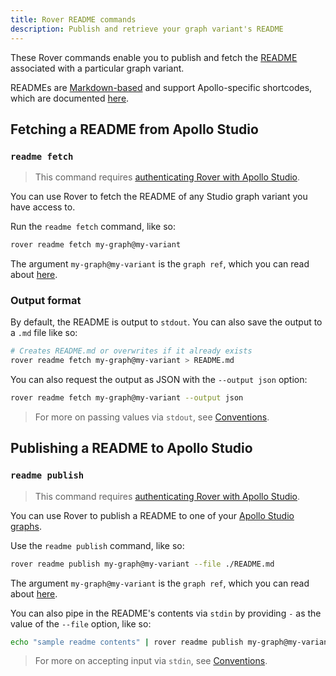 ```yaml
---
title: Rover README commands
description: Publish and retrieve your graph variant's README
---
```


These Rover commands enable you to publish and fetch the [README](/studio/studio-graph-features/#the-readme-page) associated with a particular graph variant.

READMEs are [Markdown-based](/studio/studio-graph-features/#supported-markdown) and support Apollo-specific shortcodes, which are documented [here](/studio/studio-graph-features/#readme-shortcodes).

## Fetching a README from Apollo Studio

### `readme fetch`

> This command requires [authenticating Rover with Apollo Studio](../configuring/#authenticating-with-apollo-studio).

You can use Rover to fetch the README of any Studio graph variant you have access to.

Run the `readme fetch` command, like so:

```bash
rover readme fetch my-graph@my-variant
```

The argument `my-graph@my-variant` is the `graph ref`, which you can read about [here](../conventions#graph-refs).

### Output format

By default, the README is output to `stdout`. You can also save the output to a `.md` file like so:

```bash
# Creates README.md or overwrites if it already exists
rover readme fetch my-graph@my-variant > README.md
```

You can also request the output as JSON with the `--output json` option:

```bash
rover readme fetch my-graph@my-variant --output json
```

> For more on passing values via `stdout`, see [Conventions](../conventions#using-stdout).

## Publishing a README to Apollo Studio

### `readme publish`

> This command requires [authenticating Rover with Apollo Studio](../configuring/#authenticating-with-apollo-studio).

You can use Rover to publish a README to one of your [Apollo Studio graphs](/studio/org/graphs/).

Use the `readme publish` command, like so:

```bash
rover readme publish my-graph@my-variant --file ./README.md
```

The argument `my-graph@my-variant` is the `graph ref`, which you can read about [here](../conventions#graph-refs).

You can also pipe in the README's contents via `stdin` by providing `-` as the value of the `--file` option, like so:

```bash
echo "sample readme contents" | rover readme publish my-graph@my-variant --file -
```

> For more on accepting input via `stdin`, see [Conventions](../conventions#using-stdin).
